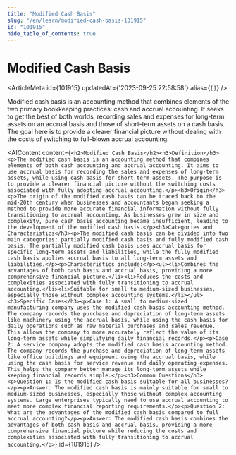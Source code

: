 ```yaml
---
title: "Modified Cash Basis"
slug: "/en/learn/modified-cash-basis-101915"
id: "101915"
hide_table_of_contents: true
---
```



# Modified Cash Basis

<ArticleMeta id={101915} updatedAt={'2023-09-25 22:58:58'} alias={`[]`} />
<div className='border-solid border-b border-t-0 my-4 border-[var(--ifm-color-gray-300)]' />

Modified cash basis is an accounting method that combines elements of the two primary bookkeeping practices: cash and accrual accounting. It seeks to get the best of both worlds, recording sales and expenses for long-term assets on an accrual basis and those of short-term assets on a cash basis. The goal here is to provide a clearer financial picture without dealing with the costs of switching to full-blown accrual accounting.

<AIContent content={`<h2>Modified Cash Basis</h2><h3>Definition</h3><p>The modified cash basis is an accounting method that combines elements of both cash accounting and accrual accounting. It aims to use accrual basis for recording the sales and expenses of long-term assets, while using cash basis for short-term assets. The purpose is to provide a clearer financial picture without the switching costs associated with fully adopting accrual accounting.</p><h3>Origin</h3><p>The origin of the modified cash basis can be traced back to the mid-20th century when businesses and accountants began seeking a method to provide more accurate financial information without fully transitioning to accrual accounting. As businesses grew in size and complexity, pure cash basis accounting became insufficient, leading to the development of the modified cash basis.</p><h3>Categories and Characteristics</h3><p>The modified cash basis can be divided into two main categories: partially modified cash basis and fully modified cash basis. The partially modified cash basis uses accrual basis for specific long-term assets and liabilities, while the fully modified cash basis applies accrual basis to all long-term assets and liabilities.</p><p>Characteristics include:</p><ul><li>Combines the advantages of both cash basis and accrual basis, providing a more comprehensive financial picture.</li><li>Reduces the costs and complexities associated with fully transitioning to accrual accounting.</li><li>Suitable for small to medium-sized businesses, especially those without complex accounting systems.</li></ul><h3>Specific Cases</h3><p>Case 1: A small to medium-sized manufacturing company uses the modified cash basis accounting method. The company records the purchase and depreciation of long-term assets like machinery using the accrual basis, while using the cash basis for daily operations such as raw material purchases and sales revenue. This allows the company to more accurately reflect the value of its long-term assets while simplifying daily financial records.</p><p>Case 2: A service company adopts the modified cash basis accounting method. The company records the purchase and depreciation of long-term assets like office buildings and equipment using the accrual basis, while using the cash basis for service revenue and daily operating expenses. This helps the company better manage its long-term assets while keeping financial records simple.</p><h3>Common Questions</h3><p>Question 1: Is the modified cash basis suitable for all businesses?</p><p>Answer: The modified cash basis is mainly suitable for small to medium-sized businesses, especially those without complex accounting systems. Large enterprises typically need to use accrual accounting to meet more complex financial reporting requirements.</p><p>Question 2: What are the advantages of the modified cash basis compared to full accrual accounting?</p><p>Answer: The modified cash basis combines the advantages of both cash basis and accrual basis, providing a more comprehensive financial picture while reducing the costs and complexities associated with fully transitioning to accrual accounting.</p>`} id={101915} />
